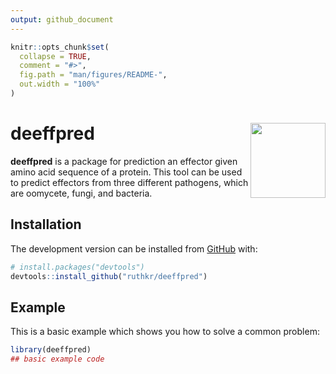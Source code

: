 ```yaml
---
output: github_document
---
```


<!-- README.md is generated from README.Rmd. Please edit that file -->

```r
knitr::opts_chunk$set(
  collapse = TRUE,
  comment = "#>",
  fig.path = "man/figures/README-",
  out.width = "100%"
)
```

# deeffpred <img src="man/figures/logo.png" align="right" width="120" />

<!-- badges: start -->
<!-- badges: end -->

**deeffpred** is a package for prediction an effector given amino acid sequence of a protein. This tool can be used to predict effectors from three different pathogens, which are oomycete, fungi, and bacteria.  


## Installation

<!-- You can install the released version of deeffpred from [CRAN](https://CRAN.R-project.org) with: -->

<!-- ``` r -->
<!-- install.packages("deeffpred") -->
<!-- ``` -->

The development version can be installed from [GitHub](https://github.com/) with:

``` r
# install.packages("devtools")
devtools::install_github("ruthkr/deeffpred")
```
## Example

This is a basic example which shows you how to solve a common problem:

```r
library(deeffpred)
## basic example code
```
